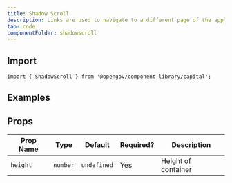```yaml
---
title: Shadow Scroll
description: Links are used to navigate to a different page of the application or outside the application.
tab: code
componentFolder: shadowscroll
---
```



## Import
`import { ShadowScroll } from '@opengov/component-library/capital';`

## Examples
<ExampleShadowScroll />

## Props

| Prop Name       | Type          | Default     | Required? | Description |
| --------------- | ------------- | ----------- | --------- | ----------- |
| `height`        |	`number`      | `undefined` |	Yes	      | Height of container |
